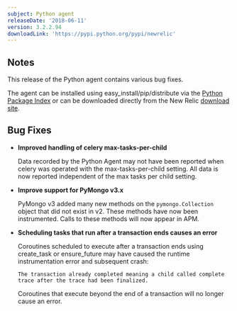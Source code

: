 ```yaml
---
subject: Python agent
releaseDate: '2018-06-11'
version: 3.2.2.94
downloadLink: 'https://pypi.python.org/pypi/newrelic'
---
```


## Notes

This release of the Python agent contains various bug fixes.

The agent can be installed using easy_install/pip/distribute via the [Python Package Index](https://pypi.python.org/pypi/newrelic) or can be downloaded directly from the New Relic [download site](http://download.newrelic.com/python_agent/release).

## Bug Fixes

* **Improved handling of celery max-tasks-per-child**

  Data recorded by the Python Agent may not have been reported when celery was operated with the max-tasks-per-child setting. All data is now reported independent of the max tasks per child setting.
* **Improve support for PyMongo v3.x**

  PyMongo v3 added many new methods on the `pymongo.Collection` object that did not exist in v2. These methods have now been instrumented. Calls to these methods will now appear in APM.
* **Scheduling tasks that run after a transaction ends causes an error**

  Coroutines scheduled to execute after a transaction ends using create_task or ensure_future may have caused the runtime instrumentation error and subsequent crash:

  ```
  The transaction already completed meaning a child called complete trace after the trace had been finalized.
  ```

  Coroutines that execute beyond the end of a transaction will no longer cause an error.
